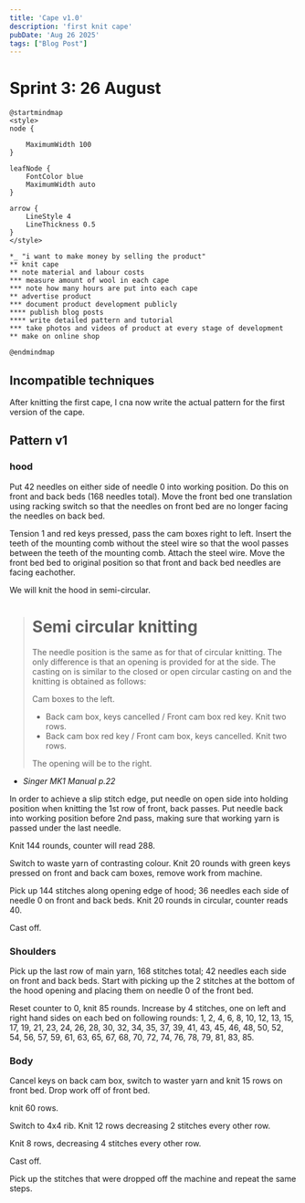 ```yaml
---
title: 'Cape v1.0'
description: 'first knit cape'
pubDate: 'Aug 26 2025'
tags: ["Blog Post"]
---
```



# Sprint 3: 26 August
```kroki type=plantuml
@startmindmap
<style>
node {

    MaximumWidth 100
}

leafNode {
    FontColor blue
    MaximumWidth auto
}

arrow {
    LineStyle 4
    LineThickness 0.5
}
</style>

*_ "i want to make money by selling the product"
** knit cape
** note material and labour costs
*** measure amount of wool in each cape
*** note how many hours are put into each cape
** advertise product 
*** document product development publicly
**** publish blog posts
**** write detailed pattern and tutorial
*** take photos and videos of product at every stage of development
** make on online shop

@endmindmap

```
## Incompatible techniques

After knitting the first cape, I cna now write the actual pattern for the first version of the cape.

## Pattern v1

### hood

Put 42 needles on either side of needle 0 into working position. Do this on front and back beds (168 needles total).
Move the front bed one translation using racking switch so that the needles on front bed are no longer facing the needles on back bed.

Tension 1 and red keys pressed, pass the cam boxes right to left. Insert the teeth of the mounting comb without the 
steel wire so that the wool passes between the teeth of the mounting comb. Attach the steel wire. 
Move the front bed bed to original position so that front and back bed needles are facing eachother.

We will knit the hood in semi-circular. 

> # Semi circular knitting
> The needle position is the same as for that of circular knitting. The only difference is that an opening is provided for at the side.
> The casting on is similar to the closed or open circular casting on and the knitting is obtained as follows:
>
> Cam boxes to the left.
> - Back cam box, keys cancelled / Front cam box red key. Knit two rows.
> - Back cam box red key / Front cam box, keys cancelled. Knit two rows.
>
> The opening will be to the right.
- *Singer MK1 Manual p.22*

In order to achieve a slip stitch edge, put needle on open side into holding position when knitting the 1st row of front, back passes.
Put needle back into working position before 2nd pass, making sure that working yarn is passed under the last needle.

Knit 144 rounds, counter will read 288.

Switch to waste yarn of contrasting colour. Knit 20 rounds with green keys pressed on front and back cam boxes, remove work from machine.

Pick up 144 stitches along opening edge of hood; 36 needles each side of needle 0 on front and back beds.
Knit 20 rounds in circular, counter reads 40.

Cast off.

### Shoulders

Pick up the last row of main yarn, 168 stitches total; 42 needles each side on front and back beds. 
Start with picking up the 2 stitches at the bottom of the hood opening and placing them on needle 0 of the front bed.

Reset counter to 0, knit 85 rounds. Increase by 4 stitches, one on left and right hand sides on each bed on following rounds: 1, 2, 4, 6, 8, 10, 12, 13, 15, 17, 19, 21, 23, 24, 26, 28, 30, 32, 34, 35, 37, 39, 41, 43, 45, 46, 48, 50, 52, 54, 56, 57, 59, 61, 63, 65, 67, 68, 70, 72, 74, 76, 78, 79, 81, 83, 85.

### Body

Cancel keys on back cam box, switch to waster yarn and knit 15 rows on front bed. Drop work off of front bed. 

knit 60 rows.

Switch to 4x4 rib. Knit 12 rows decreasing 2 stitches every other row.

Knit 8 rows, decreasing 4 stitches every other row.

Cast off.

Pick up the stitches that were dropped off the machine and repeat the same steps.


